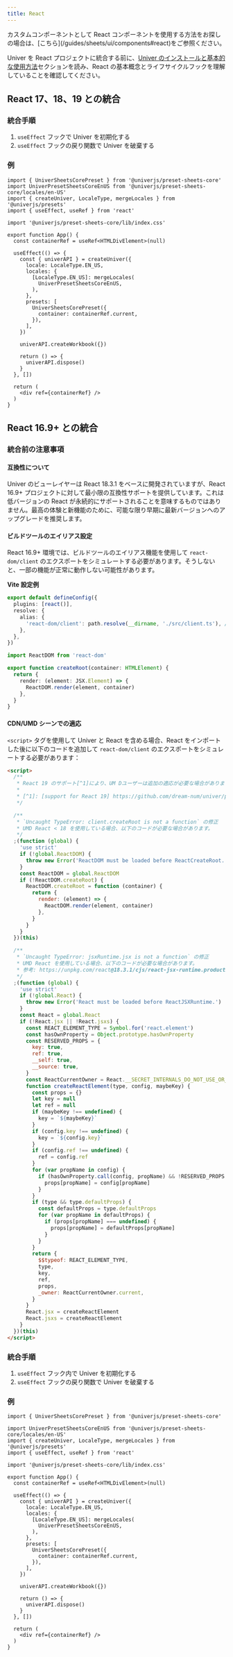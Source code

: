 ```yaml
---
title: React
---
```


<Callout>
  カスタムコンポーネントとして React コンポーネントを使用する方法をお探しの場合は、[こちら](/guides/sheets/ui/components#react)をご参照ください。
</Callout>

Univer を React プロジェクトに統合する前に、[Univer のインストールと基本的な使用方法](/guides/sheets/getting-started/installation)セクションを読み、React の基本概念とライフサイクルフックを理解していることを確認してください。

## React 17、18、19 との統合

### 統合手順

1. `useEffect` フックで Univer を初期化する
2. `useEffect` フックの戻り関数で Univer を破棄する

### 例

```tsx
import { UniverSheetsCorePreset } from '@univerjs/preset-sheets-core'
import UniverPresetSheetsCoreEnUS from '@univerjs/preset-sheets-core/locales/en-US'
import { createUniver, LocaleType, mergeLocales } from '@univerjs/presets'
import { useEffect, useRef } from 'react'

import '@univerjs/preset-sheets-core/lib/index.css'

export function App() {
  const containerRef = useRef<HTMLDivElement>(null)

  useEffect(() => {
    const { univerAPI } = createUniver({
      locale: LocaleType.EN_US,
      locales: {
        [LocaleType.EN_US]: mergeLocales(
          UniverPresetSheetsCoreEnUS,
        ),
      },
      presets: [
        UniverSheetsCorePreset({
          container: containerRef.current,
        }),
      ],
    })

    univerAPI.createWorkbook({})

    return () => {
      univerAPI.dispose()
    }
  }, [])

  return (
    <div ref={containerRef} />
  )
}
```

## React 16.9+ との統合

### 統合前の注意事項

#### 互換性について

Univer のビューレイヤーは React 18.3.1 をベースに開発されていますが、React 16.9+ プロジェクトに対して最小限の互換性サポートを提供しています。これは低バージョンの React が永続的にサポートされることを意味するものではありません。最高の体験と新機能のために、可能な限り早期に最新バージョンへのアップグレードを推奨します。

#### ビルドツールのエイリアス設定

React 16.9+ 環境では、ビルドツールのエイリアス機能を使用して `react-dom/client` のエクスポートをシミュレートする必要があります。そうしないと、一部の機能が正常に動作しない可能性があります。

**Vite 設定例**

```typescript title="vite.config.ts"
export default defineConfig({
  plugins: [react()],
  resolve: {
    alias: {
      'react-dom/client': path.resolve(__dirname, './src/client.ts'), // [!code ++]
    },
  },
})
```

```typescript title="src/client.ts"
import ReactDOM from 'react-dom'

export function createRoot(container: HTMLElement) {
  return {
    render: (element: JSX.Element) => {
      ReactDOM.render(element, container)
    },
  }
}
```

#### CDN/UMD シーンでの適応

`<script>` タグを使用して Univer と React を含める場合、React をインポートした後に以下のコードを追加して `react-dom/client` のエクスポートをシミュレートする必要があります：

```html
<script>
  /**
   * React 19 のサポート[^1]により、UM Dユーザーは追加の適応が必要な場合があります。
   *
   * [^1]: [support for React 19] https://github.com/dream-num/univer/pull/4247
   */

  /**
   * `Uncaught TypeError: client.createRoot is not a function` の修正
   * UMD React < 18 を使用している場合、以下のコードが必要な場合があります。
   */
  ;(function (global) {
    'use strict'
    if (!global.ReactDOM) {
      throw new Error('ReactDOM must be loaded before ReactCreateRoot.')
    }
    const ReactDOM = global.ReactDOM
    if (!ReactDOM.createRoot) {
      ReactDOM.createRoot = function (container) {
        return {
          render: (element) => {
            ReactDOM.render(element, container)
          },
        }
      }
    }
  })(this)

  /**
   * `Uncaught TypeError: jsxRuntime.jsx is not a function` の修正
   * UMD React を使用している場合、以下のコードが必要な場合があります。
   * 参考: https://unpkg.com/react@18.3.1/cjs/react-jsx-runtime.production.min.js
   */
  ;(function (global) {
    'use strict'
    if (!global.React) {
      throw new Error('React must be loaded before ReactJSXRuntime.')
    }
    const React = global.React
    if (!React.jsx || !React.jsxs) {
      const REACT_ELEMENT_TYPE = Symbol.for('react.element')
      const hasOwnProperty = Object.prototype.hasOwnProperty
      const RESERVED_PROPS = {
        key: true,
        ref: true,
        __self: true,
        __source: true,
      }
      const ReactCurrentOwner = React.__SECRET_INTERNALS_DO_NOT_USE_OR_YOU_WILL_BE_FIRED.ReactCurrentOwner
      function createReactElement(type, config, maybeKey) {
        const props = {}
        let key = null
        let ref = null
        if (maybeKey !== undefined) {
          key = `${maybeKey}`
        }
        if (config.key !== undefined) {
          key = `${config.key}`
        }
        if (config.ref !== undefined) {
          ref = config.ref
        }
        for (var propName in config) {
          if (hasOwnProperty.call(config, propName) && !RESERVED_PROPS.hasOwnProperty(propName)) {
            props[propName] = config[propName]
          }
        }
        if (type && type.defaultProps) {
          const defaultProps = type.defaultProps
          for (var propName in defaultProps) {
            if (props[propName] === undefined) {
              props[propName] = defaultProps[propName]
            }
          }
        }
        return {
          $$typeof: REACT_ELEMENT_TYPE,
          type,
          key,
          ref,
          props,
          _owner: ReactCurrentOwner.current,
        }
      }
      React.jsx = createReactElement
      React.jsxs = createReactElement
    }
  })(this)
</script>
```

### 統合手順

1. `useEffect` フック内で Univer を初期化する
2. `useEffect` フックの戻り関数で Univer を破棄する

### 例

```tsx
import { UniverSheetsCorePreset } from '@univerjs/preset-sheets-core'

import UniverPresetSheetsCoreEnUS from '@univerjs/preset-sheets-core/locales/en-US'
import { createUniver, LocaleType, mergeLocales } from '@univerjs/presets'
import { useEffect, useRef } from 'react'

import '@univerjs/preset-sheets-core/lib/index.css'

export function App() {
  const containerRef = useRef<HTMLDivElement>(null)

  useEffect(() => {
    const { univerAPI } = createUniver({
      locale: LocaleType.EN_US,
      locales: {
        [LocaleType.EN_US]: mergeLocales(
          UniverPresetSheetsCoreEnUS,
        ),
      },
      presets: [
        UniverSheetsCorePreset({
          container: containerRef.current,
        }),
      ],
    })

    univerAPI.createWorkbook({})

    return () => {
      univerAPI.dispose()
    }
  }, [])

  return (
    <div ref={containerRef} />
  )
}
```
